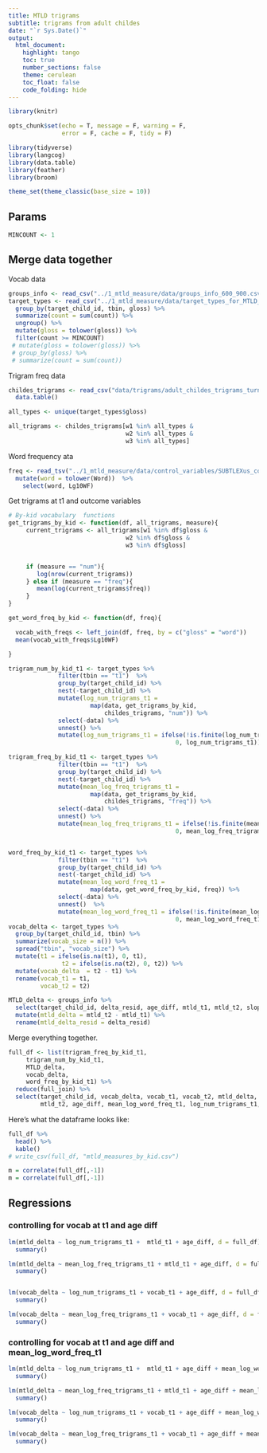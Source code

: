 ```yaml
---
title: MTLD trigrams
subtitle: trigrams from adult childes
date: "`r Sys.Date()`"
output:
  html_document:
    highlight: tango
    toc: true
    number_sections: false
    theme: cerulean
    toc_float: false
    code_folding: hide
---
```


```r
library(knitr)

opts_chunk$set(echo = T, message = F, warning = F, 
               error = F, cache = F, tidy = F)

library(tidyverse)
library(langcog)
library(data.table)
library(feather)
library(broom)

theme_set(theme_classic(base_size = 10))
```


## Params
```r
MINCOUNT <- 1
```


## Merge data together
Vocab data
```r
groups_info <- read_csv("../1_mtld_measure/data/groups_info_600_900.csv")
target_types <- read_csv("../1_mtld_measure/data/target_types_for_MTLD_kids_600_900.csv") %>%
  group_by(target_child_id, tbin, gloss) %>%
  summarize(count = sum(count)) %>%
  ungroup() %>%
  mutate(gloss = tolower(gloss)) %>%
  filter(count >= MINCOUNT) 
 # mutate(gloss = tolower(gloss)) %>%
 # group_by(gloss) %>%
 # summarize(count = sum(count))

```

Trigram freq data
```r
childes_trigrams <- read_csv("data/trigrams/adult_childes_trigrams_turns.csv") %>%
  data.table() 

all_types <- unique(target_types$gloss)

all_trigrams <- childes_trigrams[w1 %in% all_types &
                                 w2 %in% all_types & 
                                 w3 %in% all_types] 
```

Word frequency ata
```r
freq <- read_tsv("../1_mtld_measure/data/control_variables/SUBTLEXus_corpus.txt") %>%
  mutate(word = tolower(Word))  %>%
    select(word, Lg10WF) 
```

Get trigrams at t1 and outcome variables
```r

# By-kid vocabulary  functions
get_trigrams_by_kid <- function(df, all_trigrams, measure){
     current_trigrams <- all_trigrams[w1 %in% df$gloss &
                                 w2 %in% df$gloss & 
                                 w3 %in% df$gloss]  


     if (measure == "num"){
        log(nrow(current_trigrams))
     } else if (measure == "freq"){
        mean(log(current_trigrams$freq))
     }
}

get_word_freq_by_kid <- function(df, freq){

  vocab_with_freqs <- left_join(df, freq, by = c("gloss" = "word")) 
  mean(vocab_with_freqs$Lg10WF)

}

trigram_num_by_kid_t1 <- target_types %>%
              filter(tbin == "t1")  %>%
              group_by(target_child_id) %>%
              nest(-target_child_id) %>%
              mutate(log_num_trigrams_t1 = 
                       map(data, get_trigrams_by_kid,
                           childes_trigrams, "num")) %>%
              select(-data) %>%
              unnest() %>%
              mutate(log_num_trigrams_t1 = ifelse(!is.finite(log_num_trigrams_t1),
                                               0, log_num_trigrams_t1)) 

trigram_freq_by_kid_t1 <- target_types %>%
              filter(tbin == "t1")  %>%
              group_by(target_child_id) %>%
              nest(-target_child_id) %>%
              mutate(mean_log_freq_trigrams_t1 = 
                       map(data, get_trigrams_by_kid,
                           childes_trigrams, "freq")) %>%
              select(-data) %>%
              unnest() %>%
              mutate(mean_log_freq_trigrams_t1 = ifelse(!is.finite(mean_log_freq_trigrams_t1),
                                               0, mean_log_freq_trigrams_t1))


word_freq_by_kid_t1 <- target_types %>%
              filter(tbin == "t1")  %>%
              group_by(target_child_id) %>%
              nest(-target_child_id) %>%
              mutate(mean_log_word_freq_t1 = 
                       map(data, get_word_freq_by_kid, freq)) %>%
              select(-data) %>%
              unnest()  %>%
              mutate(mean_log_word_freq_t1 = ifelse(!is.finite(mean_log_word_freq_t1),
                                               0, mean_log_word_freq_t1))
vocab_delta <- target_types %>%
  group_by(target_child_id, tbin) %>%
  summarize(vocab_size = n()) %>%
  spread("tbin", "vocab_size") %>%
  mutate(t1 = ifelse(is.na(t1), 0, t1),
               t2 = ifelse(is.na(t2), 0, t2)) %>%
  mutate(vocab_delta  = t2 - t1) %>%
  rename(vocab_t1 = t1,
         vocab_t2 = t2)

MTLD_delta <- groups_info %>%
  select(target_child_id, delta_resid, age_diff, mtld_t1, mtld_t2, slope) %>%
  mutate(mtld_delta = mtld_t2 - mtld_t1) %>%
  rename(mtld_delta_resid = delta_resid)
```

Merge everything together.
```r
full_df <- list(trigram_freq_by_kid_t1, 
     trigram_num_by_kid_t1,
     MTLD_delta,
     vocab_delta, 
     word_freq_by_kid_t1) %>%
  reduce(full_join) %>%
  select(target_child_id, vocab_delta, vocab_t1, vocab_t2, mtld_delta, mtld_t1,
         mtld_t2, age_diff, mean_log_word_freq_t1, log_num_trigrams_t1, mean_log_freq_trigrams_t1) 
```

Here's what the dataframe looks like: 
```r
full_df %>%
  head() %>%
  kable()
# write_csv(full_df, "mtld_measures_by_kid.csv")

m = correlate(full_df[,-1])
m = correlate(full_df[,-1])
```


## Regressions
### controlling for vocab at t1 and age diff
```r
lm(mtld_delta ~ log_num_trigrams_t1 +  mtld_t1 + age_diff, d = full_df) %>%
  summary()

lm(mtld_delta ~ mean_log_freq_trigrams_t1 + mtld_t1 + age_diff, d = full_df) %>%
  summary()


lm(vocab_delta ~ log_num_trigrams_t1 + vocab_t1 + age_diff, d = full_df) %>%
  summary()

lm(vocab_delta ~ mean_log_freq_trigrams_t1 + vocab_t1 + age_diff, d = full_df) %>%
  summary()
```

### controlling for vocab at t1 and age diff and mean_log_word_freq_t1
```r
lm(mtld_delta ~ log_num_trigrams_t1 +  mtld_t1 + age_diff + mean_log_word_freq_t1, d = full_df) %>%
  summary()

lm(mtld_delta ~ mean_log_freq_trigrams_t1 + mtld_t1 + age_diff + mean_log_word_freq_t1, d = full_df) %>%
  summary()

lm(vocab_delta ~ log_num_trigrams_t1 + vocab_t1 + age_diff + mean_log_word_freq_t1, d = full_df) %>%
  summary()

lm(vocab_delta ~ mean_log_freq_trigrams_t1 + vocab_t1 + age_diff + mean_log_word_freq_t1, d = full_df) %>%
  summary()
```
